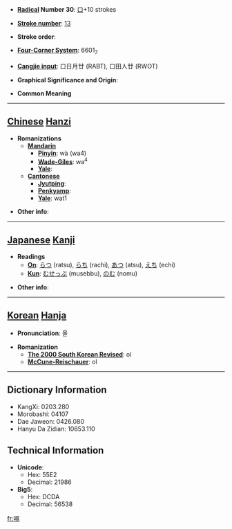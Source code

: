 * '''[[Wiktionary:Chinese radical index| Radical]] Number 30''': [[Wiktionary:Chinese radical index 口|口]]+10 strokes

* '''[[Wiktionary:Chinese total strokes index|Stroke number]]''': [[Wiktionary:Chinese total strokes index 13|13]]

* '''Stroke order''': 

* '''[[Wiktionary:Chinese four corner index|Four-Corner System]]''': 6601<sub>7</sub>

* '''[[Wiktionary:Chinese Cangjie index|Cangjie input]]''': 口日月廿 (RABT), 口田人廿 (RWOT)

* '''Graphical Significance and Origin''': 

* '''Common Meaning'''

----

== [[Chinese]] [[Hanzi]] ==

* '''Romanizations'''
** '''[[Mandarin]]'''
*** '''[[Pinyin]]''': wà (wa4)
*** '''[[Wade-Giles]]''': wa<sup>4</sup>
*** '''[[Yale]]''': 
** '''[[Cantonese]]'''
*** '''[[Jyutping]]''':
*** '''[[Penkyamp]]''': 
*** '''[[Yale]]''': wat1

* '''Other info''': 

----

== [[Japanese]] [[Kanji]] ==

* '''Readings'''
** '''[[On]]''': [[らつ]] (ratsu), [[らち]] (rachi), [[あつ]] (atsu), [[えち]] (echi)
** '''[[Kun]]''': [[むせっぶ]] (musebbu), [[のむ]] (nomu)

* '''Other info''':  

----

== [[Korean]] [[Hanja]] ==

* '''Pronunciation''': 올

* '''Romanization'''
** '''[[The 2000 South Korean Revised Romanization|The 2000 South Korean Revised]]''': ol
** '''[[McCune-Reischauer]]''': ol

----

== Dictionary Information ==

* KangXi: 0203.280
* Morobashi: 04107
* Dae Jaweon: 0426.080
* Hanyu Da Zidian: 10653.110

== Technical Information ==

* '''Unicode''':
** Hex: 55E2
** Decimal: 21986
* '''Big5''':
** Hex: DCDA
** Decimal: 56538

[[fr:嗢]]